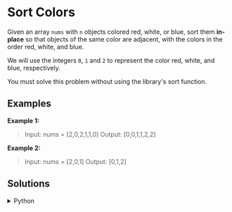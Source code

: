 # Sort Colors

Given an array `nums` with `n` objects colored red, white, or blue, sort them **in-place** so that objects of the same color are adjacent, with the colors in the order red, white, and blue.

We will use the integers `0`, `1` and `2` to represent the color red, white, and blue, respectively.

You must solve this problem without using the library's sort function.

## Examples

**Example 1:**
> Input: nums = [2,0,2,1,1,0]
> Output: [0,0,1,1,2,2]

**Example 2:**
> Input: nums = [2,0,1]
> Output: [0,1,2]

## Solutions

<details>
    <summary>Python</summary>
```python
class Solution:
    def sortColors(self, nums: List[int]) -> None:
        
        RED = 0
        WHITE = 1
        BLUE = 2
        
        mid = 0
        low = 0
        high = len(nums) - 1
        
        while mid <= high:
            if nums[mid] == RED:
                nums[low], nums[mid] = nums[mid], nums[low]
                low += 1
                mid += 1
            elif nums[mid] == BLUE:
                nums[mid], nums[high] = nums[high], nums[mid]
                high -= 1
            else:
                mid += 1
```
</details>